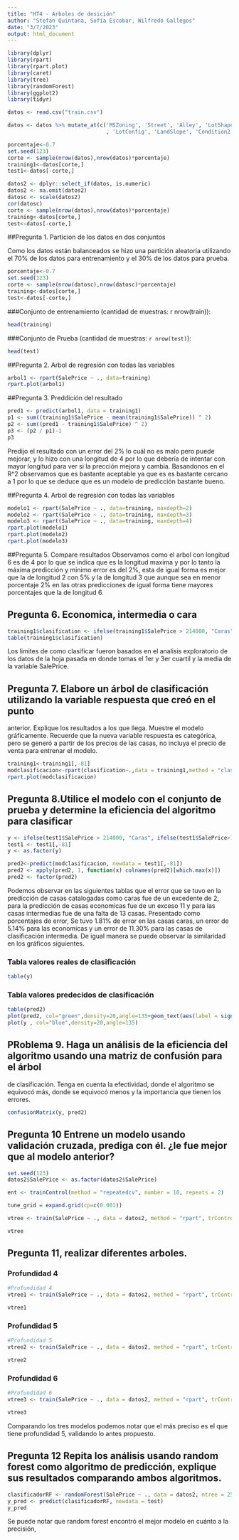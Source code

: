 ```yaml
---
title: "HT4 - Arboles de desición"
author: "Stefan Quintana, Sofía Escobar, Wilfredo Gallegos"
date: "3/7/2023"
output: html_document
---
```


```r
library(dplyr)
library(rpart)
library(rpart.plot)
library(caret)
library(tree)
library(randomForest)
library(ggplot2)
library(tidyr)

datos <- read.csv("train.csv")

datos <- datos %>% mutate_at(c('MSZoning', 'Street', 'Alley', 'LotShape', 'LandContour', 'Utilities'
                               , 'LotConfig', 'LandSlope', 'Condition2', 'RoofMatl', 'Exterior2nd', 'Electrical'), as.factor)

porcentaje<-0.7
set.seed(123)
corte <- sample(nrow(datos),nrow(datos)*porcentaje)
training1<-datos[corte,]
test1<-datos[-corte,]


```

```r
datos2 <- dplyr::select_if(datos, is.numeric)
datos2 <- na.omit(datos2)
datosc <- scale(datos2)
cor(datosc)
corte <- sample(nrow(datos),nrow(datos)*porcentaje)
training<-datos[corte,]
test<-datos[-corte,]
```


##Pregunta 1. Particion de los datos en dos conjuntos

Como los datos están balanceados se hizo una partición aleatoria utilizando el 70% de los datos para entrenamiento y el 30% de los datos para prueba.  
```r
porcentaje<-0.7
set.seed(123)
corte <- sample(nrow(datosc),nrow(datosc)*porcentaje)
training<-datos[corte,]
test<-datos[-corte,]

```

###Conjunto de entrenamiento (cantidad de muestras: r nrow(train)):  
```r
head(training)
```

###Conjunto de Prueba (cantidad de muestras: `r nrow(test)`):  
```r
head(test)
```

##Pregunta 2. Arbol de regresión con todas las variables
```r
arbol1 <- rpart(SalePrice ~ ., data=training)
rpart.plot(arbol1)
```

##Pregunta 3. Preddición del resultado
```r
pred1 <- predict(arbol1, data = training1)
p1 <- sum((training1$SalePrice - mean(training1$SalePrice)) ^ 2)
p2 <- sum((pred1 - training1$SalePrice) ^ 2)
p3 <- (p2 / p1)-1
p3

```

Predijo el resultado con un error del 2% lo cuál no es malo pero puede mejorar, y lo hizo con una longitud de 4 por lo que debería de intentar con mayor longitud para ver si la prección mejora y cambia. Basandonos en el R^2 observamos que es bastante aceptable ya que es es bastante cercano a 1 por lo que se deduce que es un modelo de predicción bastante bueno.

##Pregunta 4. Arbol de regresión con todas las variables
```r
modelo1 <- rpart(SalePrice ~ ., data=training, maxdepth=2)
modelo2 <- rpart(SalePrice ~ ., data=training, maxdepth=3)
modelo3 <- rpart(SalePrice ~ ., data=training, maxdepth=4)
rpart.plot(modelo1)
rpart.plot(modelo2)
rpart.plot(modelo3)

```

##Pregunta 5. Compare resultados
Observamos como el arbol con longitud 6 es de 4 por lo que se indica que es la longitud maxima y por lo tanto la máxima predicción y minimo error es del 2%, esta de igual forma es mejor que la de longitud 2 con 5% y la de longitud 3 que aunque sea en menor porcentaje 2% en las otras predicciones de igual forma tiene mayores porcentajes que la de longitud 6.


## Pregunta 6. Economica, intermedia o cara
```r
training1$clasification <- ifelse(training1$SalePrice > 214000, "Caras", ifelse(training1$SalePrice>163000, "Intemedia", "Economicas"))
table(training1$clasification)
```
Los limites de como clasificar fueron basados en el analisis exploratorio de los datos de la hoja pasada en donde tomas el 1er y 3er cuartil y la media de la variable SalePrice. 


## Pregunta 7. Elabore un árbol de clasificación utilizando la variable respuesta que creó en el punto
anterior. Explique los resultados a los que llega. Muestre el modelo gráficamente. Recuerde
que la nueva variable respuesta es categórica, pero se generó a partir de los precios de las
casas, no incluya el precio de venta para entrenar el modelo.

```r
training1<-training1[,-81]
modclasificacion<-rpart(clasification~.,data = training1,method = "class")
rpart.plot(modclasificacion)
```

## Pregunta 8.Utilice el modelo con el conjunto de prueba y determine la eficiencia del algoritmo para clasificar


```r
y <- ifelse(test1$SalePrice > 214000, "Caras", ifelse(test1$SalePrice>163000, "Intemedia", "Economicas"))
test1 <- test1[,-81]
y <- as.factor(y)

pred2<-predict(modclasificacion, newdata = test1[,-81])
pred2 <- apply(pred2, 1, function(x) colnames(pred2)[which.max(x)])
pred2 <- factor(pred2)
```

Podemos observar en las siguientes tablas que el error que se tuvo en la predicción de casas catalogadas como caras fue de un excedente de 2, para la predicción de casas economicas fue de un exceso 11 y para las casas intermedias fue de una falta de 13 casas. Presentado como porcentajes de error, Se tuvo 1.81% de error en las casas caras, un error de 5.14% para las economicas y un error de 11.30% para las casas de clasificación intermedia. De igual manera se puede observar la similaridad en los gráficos siguientes.

### Tabla valores reales de clasificación
```r
table(y)
```

### Tabla valores predecidos de clasificación 
```r
table(pred2)
plot(pred2, col="green",density=20,angle=135+geom_text(aes(label = signif(pred2)), nudge_y = 0))
plot(y , col="blue",density=20,angle=135)

```

## PRoblema 9. Haga un análisis de la eficiencia del algoritmo usando una matriz de confusión para el árbol
de clasificación. Tenga en cuenta la efectividad, donde el algoritmo se equivocó más, donde
se equivocó menos y la importancia que tienen los errores.

```r
confusionMatrix(y, pred2)
```


## Pregunta 10 Entrene un modelo usando validación cruzada, prediga con él. ¿le fue mejor que al modelo anterior?

```r
set.seed(123)
datos2$SalePrice <- as.factor(datos2$SalePrice)

ent <- trainControl(method = "repeatedcv", number = 10, repeats = 2)

tune_grid = expand.grid(cp=c(0.001))

vtree <- train(SalePrice ~ ., data = datos2, method = "rpart", trControl = ent, tuneGrid = tune_grid, maxdepth = 5, minbucket = 5)

vtree
```

## Pregunta 11, realizar diferentes arboles.
### Profundidad 4
```r
#Profundidad 4
vtree1 <- train(SalePrice ~ ., data = datos2, method = "rpart", trControl = ent, tuneGrid = tune_grid, maxdepth = 4, minbucket = 4)

vtree1
```


### Profundidad 5
```r
#Profundidad 5
vtree2 <- train(SalePrice ~ ., data = datos2, method = "rpart", trControl = ent, tuneGrid = tune_grid, maxdepth = 5, minbucket = 5)

vtree2
```


### Profundidad 6
```r
#Profundidad 6
vtree3 <- train(SalePrice ~ ., data = datos2, method = "rpart", trControl = ent, tuneGrid = tune_grid, maxdepth = 6, minbucket = 6)

vtree3
```
Comparando los tres modelos podemos notar que el más preciso es el que tiene profundidad 5, validando lo antes propuesto.


## Pregunta 12 Repita los análisis usando random forest como algoritmo de predicción, explique sus resultados comparando ambos algoritmos.
```r
clasificadorRF <- randomForest(SalePrice ~ ., data = datos2, ntree = 250)
y_pred <- predict(clasificadorRF, newdata = test)
y_pred
```
Se puede notar que random forest encontró el mejor modelo en cuánto a la precisión,



